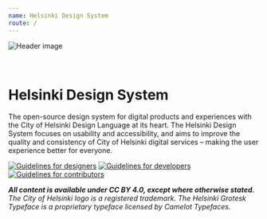 ```yaml
---
name: Helsinki Design System
route: /
---
```



<img src={headerImgURL} alt="Header image" />
<br />
<br />
<br />

# Helsinki Design System

<LargeParagraph>The open-source design system for digital products and experiences with the City of Helsinki Design Language at its heart. The Helsinki Design System focuses on usability and accessibility, and aims to improve the quality and consistency of City of Helsinki digital services – making the user experience better for everyone.
</LargeParagraph>

[![Guidelines for designers](../static/for_designers.svg)](/designers)
[![Guidelines for developers](../static/for_developers.svg)](/developers)
[![Guidelines for contributors](../static/for_contributors.svg)](/docs-how-to-contribute-documentation)

_**All content is available under CC BY 4.0, except where otherwise stated.** The City of Helsinki logo is a registered trademark. The Helsinki Grotesk Typeface is a proprietary typeface licensed by Camelot Typefaces._